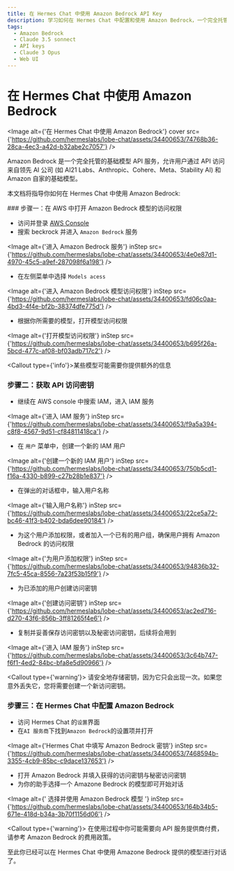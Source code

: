 ```yaml
---
title: 在 Hermes Chat 中使用 Amazon Bedrock API Key
description: 学习如何在 Hermes Chat 中配置和使用 Amazon Bedrock，一个完全托管的基础模型API服务，以便开始对话。
tags:
  - Amazon Bedrock
  - Claude 3.5 sonnect
  - API keys
  - Claude 3 Opus
  - Web UI
---
```


# 在 Hermes Chat 中使用 Amazon Bedrock

<Image alt={'在 Hermes Chat 中使用 Amazon Bedrock'} cover src={'https://github.com/hermeslabs/lobe-chat/assets/34400653/74768b36-28ca-4ec3-a42d-b32abe2c7057'} />

Amazon Bedrock 是一个完全托管的基础模型 API 服务，允许用户通过 API 访问来自领先 AI 公司 (如 AI21 Labs、Anthropic、Cohere、Meta、Stability AI) 和 Amazon 自家的基础模型。

本文档将指导你如何在 Hermes Chat 中使用 Amazon Bedrock:

<Steps>
  ### 步骤一：在 AWS 中打开 Amazon Bedrock 模型的访问权限

  - 访问并登录 [AWS Console](https://console.aws.amazon.com/)
  - 搜索 beckrock 并进入 `Amazon Bedrock` 服务

  <Image alt={'进入 Amazon Bedrock 服务'} inStep src={'https://github.com/hermeslabs/lobe-chat/assets/34400653/4e0e87d1-4970-45c5-a9ef-287098f6a198'} />

  - 在左侧菜单中选择 `Models acess`

  <Image alt={'进入 Amazon Bedrock 模型访问权限'} inStep src={'https://github.com/hermeslabs/lobe-chat/assets/34400653/fd06c0aa-4bd3-4f4e-bf2b-38374dfe775d'} />

  - 根据你所需要的模型，打开模型访问权限

  <Image alt={'打开模型访问权限'} inStep src={'https://github.com/hermeslabs/lobe-chat/assets/34400653/b695f26a-5bcd-477c-af08-bf03adb717c2'} />

  <Callout type={'info'}>某些模型可能需要你提供额外的信息</Callout>

  ### 步骤二：获取 API 访问密钥

  - 继续在 AWS console 中搜索 IAM，进入 IAM 服务

  <Image alt={'进入 IAM 服务'} inStep src={'https://github.com/hermeslabs/lobe-chat/assets/34400653/f9a5a394-c8f8-4567-9d51-cf84811418ca'} />

  - 在 `用户` 菜单中，创建一个新的 IAM 用户

  <Image alt={'创建一个新的 IAM 用户'} inStep src={'https://github.com/hermeslabs/lobe-chat/assets/34400653/750b5cd1-f16a-4330-b899-c27b28b1e837'} />

  - 在弹出的对话框中，输入用户名称

  <Image alt={'输入用户名称'} inStep src={'https://github.com/hermeslabs/lobe-chat/assets/34400653/22ce5a72-bc46-41f3-b402-bda6dee90184'} />

  - 为这个用户添加权限，或者加入一个已有的用户组，确保用户拥有 Amazon Bedrock 的访问权限

  <Image alt={'为用户添加权限'} inStep src={'https://github.com/hermeslabs/lobe-chat/assets/34400653/94836b32-7fc5-45ca-8556-7a23f53b15f9'} />

  - 为已添加的用户创建访问密钥

  <Image alt={'创建访问密钥'} inStep src={'https://github.com/hermeslabs/lobe-chat/assets/34400653/ac2ed716-d270-43f6-856b-3ff81265f4e6'} />

  - 复制并妥善保存访问密钥以及秘密访问密钥，后续将会用到

  <Image alt={'进入 IAM 服务'} inStep src={'https://github.com/hermeslabs/lobe-chat/assets/34400653/3c64b747-f6f1-4ed2-84bc-bfa8e5d90966'} />

  <Callout type={'warning'}>
    请安全地存储密钥，因为它只会出现一次。如果您意外丢失它，您将需要创建一个新访问密钥。
  </Callout>

  ### 步骤三：在 Hermes Chat 中配置 Amazon Bedrock

  - 访问 Hermes Chat 的`设置`界面
  - 在`AI 服务商`下找到`Amazon Bedrock`的设置项并打开

  <Image alt={'Hermes Chat 中填写 Amazon Bedrock 密钥'} inStep src={'https://github.com/hermeslabs/lobe-chat/assets/34400653/7468594b-3355-4cb9-85bc-c9dace137653'} />

  - 打开 Amazon Bedrock 并填入获得的访问密钥与秘密访问密钥
  - 为你的助手选择一个 Amazone Bedrock 的模型即可开始对话

  <Image alt={' 选择并使用 Amazon Bedrock 模型 '} inStep src={'https://github.com/hermeslabs/lobe-chat/assets/34400653/164b34b5-671e-418d-b34a-3b70f1156d06'} />

  <Callout type={'warning'}>
    在使用过程中你可能需要向 API 服务提供商付费，请参考 Amazon Bedrock 的费用政策。
  </Callout>
</Steps>

至此你已经可以在 Hermes Chat 中使用 Amazone Bedrock 提供的模型进行对话了。
